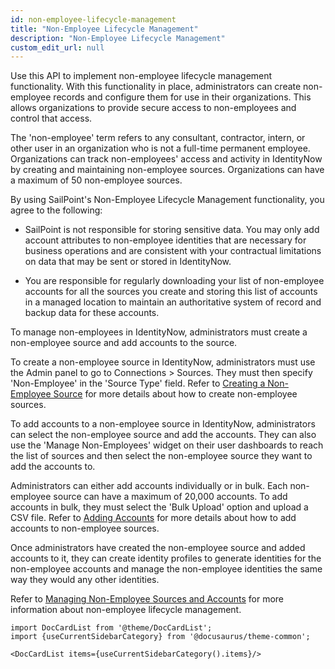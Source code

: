 ```yaml
---
id: non-employee-lifecycle-management
title: "Non-Employee Lifecycle Management"
description: "Non-Employee Lifecycle Management"
custom_edit_url: null
---
```




Use this API to implement non-employee lifecycle management functionality.
With this functionality in place, administrators can create non-employee records and configure them for use in their organizations.
This allows organizations to provide secure access to non-employees and control that access.

The 'non-employee' term refers to any consultant, contractor, intern, or other user in an organization who is not a full-time permanent employee.
Organizations can track non-employees' access and activity in IdentityNow by creating and maintaining non-employee sources.
Organizations can have a maximum of 50 non-employee sources.

By using SailPoint's Non-Employee Lifecycle Management functionality, you agree to the following:

- SailPoint is not responsible for storing sensitive data.
You may only add account attributes to non-employee identities that are necessary for business operations and are consistent with your contractual limitations on data that may be sent or stored in IdentityNow.

- You are responsible for regularly downloading your list of non-employee accounts for all the sources you create and storing this list of accounts in a managed location to maintain an authoritative system of record and backup data for these accounts.

To manage non-employees in IdentityNow, administrators must create a non-employee source and add accounts to the source.

To create a non-employee source in IdentityNow, administrators must use the Admin panel to go to Connections > Sources.
They must then specify 'Non-Employee' in the 'Source Type' field.
Refer to [Creating a Non-Employee Source](https://documentation.sailpoint.com/saas/help/common/non-employee-mgmt.html#creating-a-non-employee-source) for more details about how to create non-employee sources.

To add accounts to a non-employee source in IdentityNow, administrators can select the non-employee source and add the accounts.
They can also use the 'Manage Non-Employees' widget on their user dashboards to reach the list of sources and then select the non-employee source they want to add the accounts to.

Administrators can either add accounts individually or in bulk. Each non-employee source can have a maximum of 20,000 accounts.
To add accounts in bulk, they must select the 'Bulk Upload' option and upload a CSV file.
Refer to [Adding Accounts](https://documentation.sailpoint.com/saas/help/common/non-employee-mgmt.html#adding-accounts) for more details about how to add accounts to non-employee sources.

Once administrators have created the non-employee source and added accounts to it, they can create identity profiles to generate identities for the non-employee accounts and manage the non-employee identities the same way they would any other identities.

Refer to [Managing Non-Employee Sources and Accounts](https://documentation.sailpoint.com/saas/help/common/non-employee-mgmt.html) for more information about non-employee lifecycle management.




```mdx-code-block
import DocCardList from '@theme/DocCardList';
import {useCurrentSidebarCategory} from '@docusaurus/theme-common';

<DocCardList items={useCurrentSidebarCategory().items}/>
```
      
